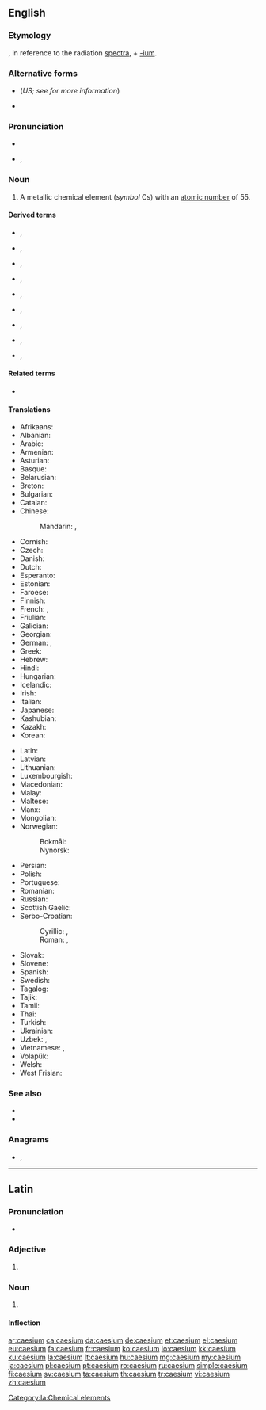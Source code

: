 {{also|Caesium|Cäsium|cæsium}}
==English==
{{elements|Cs|xenon|Xe|barium|Ba}}

===Etymology===
{{etyl|la|en}} {{m|la|caesius||sky-blue}}, in reference to the radiation [[spectra]], + [[-ium]].

===Alternative forms===
* {{l|en|cesium}} (''US; see {{w|Caesium|the Wikipedia article}} for more information'')
* {{l|en|cæsium}}

===Pronunciation===
* {{audio|En-us-caesium.ogg|audio (US)|lang=en}}
* {{enPR|sē'zēəm}}, {{IPA|/ˈsiːzi.əm/|lang=en}}

===Noun===
{{en-noun|-}}
{{wikipedia}}

# A metallic chemical element (''symbol'' Cs) with an [[atomic number]] of 55.

====Derived terms====
{{der-top}}
* {{l|en|caesium auride}}, {{l|en|cesium auride}}
* {{l|en|caesium azide}}, {{l|en|cesium azide}}
* {{l|en|caesium cell}}, {{l|en|cesium cell}}
* {{l|en|caesium chloride}}, {{l|en|cesium chloride}}
* {{l|en|caesium clock}}, {{l|en|cesium clock}}
{{der-mid}}
* {{l|en|caesium fluoride}}, {{l|en|cesium fluoride}}
* {{l|en|caesium hydroxide}}, {{l|en|cesium hydroxide}}
* {{l|en|caesium iodide}}, {{l|en|cesium iodide}}
* {{l|en|caesium nitrate}}, {{l|en|cesium nitrate}}
{{der-bottom}}

====Related terms====
* {{l|en|caesious}}

====Translations====
{{trans-top|a metallic chemical element}}
* Afrikaans: {{t|af|sesium}}
* Albanian: {{t+|sq|cezium}}
* Arabic: {{t|ar|سِيزْيُوم|m|tr=sizyum}}
* Armenian: {{t|hy|ցեզիում}}
* Asturian: {{t|ast|cesiu|m}}
* Basque: {{t|eu|zesioa}}
* Belarusian: {{t|be|цэ́зій|m}}
* Breton: {{t|br|seziom}}
* Bulgarian: {{t|bg|це́зий|m}}
* Catalan: {{t+|ca|cesi|m}}
* Chinese:
*: Mandarin: {{t+|cmn|銫|sc=Hani}}, {{t+|cmn|铯|tr=sè|sc=Hani}}
* Cornish: {{t|kw|cesyum}}
* Czech: {{t+|cs|cesium}}
* Danish: {{t+|da|cæsium}}
* Dutch: {{t+|nl|cesium|n}}
* Esperanto: {{t|eo|cezio}}
* Estonian: {{t+|et|tseesium}}
* Faroese: {{t|fo|sesium}}
* Finnish: {{t+|fi|cesium}}
* French: {{t+|fr|césium|m}}, {{t+|fr|cæsium|m}} <!--source: Petit Larousse, 1989-->
* Friulian: {{t|fur|cesi}}
* Galician: {{t+|gl|cesio|m}}
* Georgian: {{t|ka|ცეზიუმი}}
* German: {{t+|de|Cäsium|n}}, {{t+|de|Zäsium|n}}
* Greek: {{t+|el|καίσιο|n}}
* Hebrew: {{t+|he|צזיום|tr=tsezyum}}
* Hindi: {{t|hi|द्युतातु|tr=dyutātu|sc=Deva}}
* Hungarian: {{t+|hu|cézium}}
* Icelandic: {{t+|is|sesín}}
* Irish: {{t|ga|caeisiam}}
* Italian: {{t+|it|cesio|m}}
* Japanese: {{t+|ja|セシウム|tr=seshiumu}}
* Kashubian: {{t|csb|céz}}
* Kazakh: {{t+|kk|цезий}}
* Korean: {{t+|ko|세슘|sc=Kore}}
{{trans-mid}}
* Latin: {{t+|la|caesium}}
* Latvian: {{t+|lv|cēzijs}}
* Lithuanian: {{t+|lt|cezis}}
* Luxembourgish: {{t|lb|Zäsium}}
* Macedonian: {{t|mk|цезиум|m}}
* Malay: {{t|ms|sesium}}
* Maltese: {{t|mt|siżju}}
* Manx: {{t|gv|kaishum}}
* Mongolian: {{t+|mn|цези|sc=Cyrl}}
* Norwegian:
*: Bokmål: {{t|nb|cesium|n}}
*: Nynorsk: {{t+|nn|cesium|n}}
* Persian: {{t+|fa|سزیم|tr=seziom|sc=fa-Arab}}
* Polish: {{t+|pl|cez|m}}
* Portuguese: {{t+|pt|césio}}
* Romanian: {{t+|ro|cesiu|n}}
* Russian: {{t+|ru|це́зий|m}}
* Scottish Gaelic: {{t|gd|caeisiam}}
* Serbo-Croatian:
*: Cyrillic: {{t|sh|цезиj|m}}, {{t|sh|цезиjум|m}}
*: Roman: {{t+|sh|cezij|m}}, {{t|sh|cezijum|m}}
* Slovak: {{t+|sk|cézium}}
* Slovene: {{t+|sl|cezij}}
* Spanish: {{t+|es|cesio|m}}
* Swedish: {{t+|sv|cesium|n}}
* Tagalog: {{t|tl|sesyo}}
* Tajik: {{t|tg|сезий}}
* Tamil: {{t|ta|சீரிலியம்}}
* Thai: {{t|th|ซีเซียม|tr=sīsiam|sc=Thai}}
* Turkish: {{t+|tr|sezyum}}
* Ukrainian: {{t|uk|це́зiй|m}}
* Uzbek: {{t+|uz|цезий}}, {{t|uz|tseziy}}
* Vietnamese: {{t|vi|xezi}}, {{t|vi|xêzi}}
* Volapük: {{t+|vo|zäsin}}
* Welsh: {{t+|cy|cesiwm}}
* West Frisian: {{t|fy|cesium}}
{{trans-bottom}}

===See also===
* {{l|en|lepidolite}}
* {{l|en|pollucite}}

===Anagrams===
* {{l|en|aeciums}}, {{l|en|æciums}}

----

==Latin==
{{wikipedia|lang=la}}

===Pronunciation===
* {{la-IPA|caesium}}

===Adjective===
{{la-adj-form|caesium}}

# {{inflection of|caesius||nom|n|s|lang=la}}

===Noun===
{{la-noun|caesium||caesiī|n|second}}

# {{l|en|caesium}}

====Inflection====
{{la-decl-2nd-N|caesi}}

[[Category:la:Chemical elements]]

[[ar:caesium]]
[[ca:caesium]]
[[da:caesium]]
[[de:caesium]]
[[et:caesium]]
[[el:caesium]]
[[eu:caesium]]
[[fa:caesium]]
[[fr:caesium]]
[[ko:caesium]]
[[io:caesium]]
[[kk:caesium]]
[[ku:caesium]]
[[la:caesium]]
[[lt:caesium]]
[[hu:caesium]]
[[mg:caesium]]
[[my:caesium]]
[[ja:caesium]]
[[pl:caesium]]
[[pt:caesium]]
[[ro:caesium]]
[[ru:caesium]]
[[simple:caesium]]
[[fi:caesium]]
[[sv:caesium]]
[[ta:caesium]]
[[th:caesium]]
[[tr:caesium]]
[[vi:caesium]]
[[zh:caesium]]